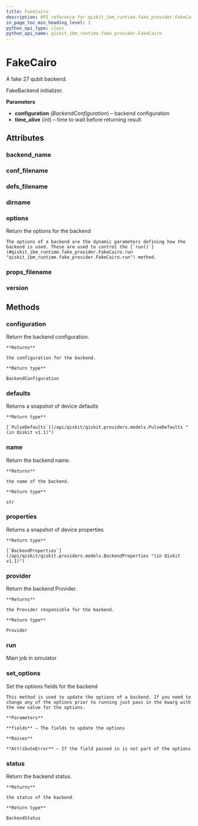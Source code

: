 ```yaml
---
title: FakeCairo
description: API reference for qiskit_ibm_runtime.fake_provider.FakeCairo
in_page_toc_min_heading_level: 1
python_api_type: class
python_api_name: qiskit_ibm_runtime.fake_provider.FakeCairo
---
```


# FakeCairo

<Class id="qiskit_ibm_runtime.fake_provider.FakeCairo" isDedicatedPage={true} github="https://github.com/Qiskit/qiskit-ibm-runtime/tree/main/qiskit_ibm_runtime/fake_provider/backends/cairo/fake_cairo.py#L31-L38" signature="FakeCairo" modifiers="class">
  A fake 27 qubit backend.

  FakeBackend initializer.

  **Parameters**

  *   **configuration** (*BackendConfiguration*) – backend configuration
  *   **time\_alive** (*int*) – time to wait before returning result

  ## Attributes

  ### backend\_name

  <Attribute id="qiskit_ibm_runtime.fake_provider.FakeCairo.backend_name" attributeValue="'fake_cairo'" />

  ### conf\_filename

  <Attribute id="qiskit_ibm_runtime.fake_provider.FakeCairo.conf_filename" attributeValue="'conf_cairo.json'" />

  ### defs\_filename

  <Attribute id="qiskit_ibm_runtime.fake_provider.FakeCairo.defs_filename" attributeValue="'defs_cairo.json'" />

  ### dirname

  <Attribute id="qiskit_ibm_runtime.fake_provider.FakeCairo.dirname" attributeValue="'/home/runner/work/qiskit-ibm-runtime/qiskit-ibm-runtime/qiskit_ibm_runtime/fake_provider/backends/cairo'" />

  ### options

  <Attribute id="qiskit_ibm_runtime.fake_provider.FakeCairo.options">
    Return the options for the backend

    The options of a backend are the dynamic parameters defining how the backend is used. These are used to control the [`run()`](#qiskit_ibm_runtime.fake_provider.FakeCairo.run "qiskit_ibm_runtime.fake_provider.FakeCairo.run") method.
  </Attribute>

  ### props\_filename

  <Attribute id="qiskit_ibm_runtime.fake_provider.FakeCairo.props_filename" attributeValue="'props_cairo.json'" />

  ### version

  <Attribute id="qiskit_ibm_runtime.fake_provider.FakeCairo.version" attributeValue="1" />

  ## Methods

  ### configuration

  <Function id="qiskit_ibm_runtime.fake_provider.FakeCairo.configuration" signature="configuration()">
    Return the backend configuration.

    **Returns**

    the configuration for the backend.

    **Return type**

    BackendConfiguration
  </Function>

  ### defaults

  <Function id="qiskit_ibm_runtime.fake_provider.FakeCairo.defaults" github="https://github.com/Qiskit/qiskit-ibm-runtime/tree/main/qiskit_ibm_runtime/fake_provider/fake_pulse_backend.py#L29-L33" signature="defaults()">
    Returns a snapshot of device defaults

    **Return type**

    [`PulseDefaults`](/api/qiskit/qiskit.providers.models.PulseDefaults "(in Qiskit v1.1)")
  </Function>

  ### name

  <Function id="qiskit_ibm_runtime.fake_provider.FakeCairo.name" signature="name()">
    Return the backend name.

    **Returns**

    the name of the backend.

    **Return type**

    str
  </Function>

  ### properties

  <Function id="qiskit_ibm_runtime.fake_provider.FakeCairo.properties" github="https://github.com/Qiskit/qiskit-ibm-runtime/tree/main/qiskit_ibm_runtime/fake_provider/fake_qasm_backend.py#L44-L48" signature="properties()">
    Returns a snapshot of device properties

    **Return type**

    [`BackendProperties`](/api/qiskit/qiskit.providers.models.BackendProperties "(in Qiskit v1.1)")
  </Function>

  ### provider

  <Function id="qiskit_ibm_runtime.fake_provider.FakeCairo.provider" signature="provider()">
    Return the backend Provider.

    **Returns**

    the Provider responsible for the backend.

    **Return type**

    Provider
  </Function>

  ### run

  <Function id="qiskit_ibm_runtime.fake_provider.FakeCairo.run" github="https://github.com/Qiskit/qiskit-ibm-runtime/tree/main/qiskit_ibm_runtime/fake_provider/fake_backend.py#L736-L767" signature="run(run_input, **kwargs)">
    Main job in simulator
  </Function>

  ### set\_options

  <Function id="qiskit_ibm_runtime.fake_provider.FakeCairo.set_options" signature="set_options(**fields)">
    Set the options fields for the backend

    This method is used to update the options of a backend. If you need to change any of the options prior to running just pass in the kwarg with the new value for the options.

    **Parameters**

    **fields** – The fields to update the options

    **Raises**

    **AttributeError** – If the field passed in is not part of the options
  </Function>

  ### status

  <Function id="qiskit_ibm_runtime.fake_provider.FakeCairo.status" signature="status()">
    Return the backend status.

    **Returns**

    the status of the backend.

    **Return type**

    BackendStatus
  </Function>
</Class>

